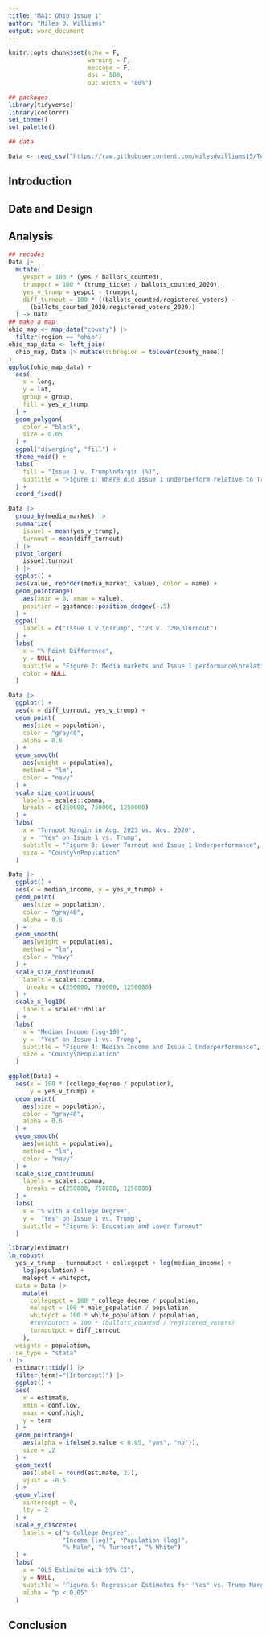 ```yaml
---
title: "MA1: Ohio Issue 1"
author: "Miles D. Williams"
output: word_document
---
```


```r
knitr::opts_chunk$set(echo = F,
                      warning = F,
                      message = F,
                      dpi = 500,
                      out.width = "80%")

## packages
library(tidyverse)
library(coolorrr)
set_theme()
set_palette()

## data

Data <- read_csv("https://raw.githubusercontent.com/milesdwilliams15/Teaching/main/DPR%20101/Data/ma1_data.csv")
```

## Introduction


## Data and Design


## Analysis


```r
## recodes
Data |>
  mutate(
    yespct = 100 * (yes / ballots_counted),
    trumppct = 100 * (trump_ticket / ballots_counted_2020),
    yes_v_trump = yespct - trumppct,
    diff_turnout = 100 * ((ballots_counted/registered_voters) -
      (ballots_counted_2020/registered_voters_2020))
  ) -> Data
## make a map
ohio_map <- map_data("county") |>
  filter(region == "ohio")
ohio_map_data <- left_join(
  ohio_map, Data |> mutate(subregion = tolower(county_name))
)
ggplot(ohio_map_data) +
  aes(
    x = long,
    y = lat,
    group = group,
    fill = yes_v_trump
  ) +
  geom_polygon(
    color = "black",
    size = 0.05
  ) +
  ggpal("diverging", "fill") +
  theme_void() +
  labs(
    fill = "Issue 1 v. Trump\nMargin (%)",
    subtitle = "Figure 1: Where did Issue 1 underperform relative to Trump?"
  ) +
  coord_fixed() 
```

```r
Data |>
  group_by(media_market) |>
  summarize(
    issue1 = mean(yes_v_trump),
    turnout = mean(diff_turnout)
  ) |>
  pivot_longer(
    issue1:turnout
  ) |>
  ggplot() +
  aes(value, reorder(media_market, value), color = name) +
  geom_pointrange(
    aes(xmin = 0, xmax = value),
    position = ggstance::position_dodgev(-.5)
  ) +
  ggpal(
    labels = c("Issue 1 v.\nTrump", "'23 v. '20\nTurnout")
  ) +
  labs(
    x = "% Point Difference",
    y = NULL,
    subtitle = "Figure 2: Media markets and Issue 1 performance\nrelative to 2020 support for Trump",
    color = NULL
  )
```


```r
Data |>
  ggplot() +
  aes(x = diff_turnout, yes_v_trump) +
  geom_point(
    aes(size = population),
    color = "gray40", 
    alpha = 0.6
  ) +
  geom_smooth(
    aes(weight = population),
    method = "lm",
    color = "navy"
  ) +
  scale_size_continuous(
    labels = scales::comma,
    breaks = c(250000, 750000, 1250000)
  ) +
  labs(
    x = "Turnout Margin in Aug. 2023 vs. Nov. 2020",
    y = '"Yes" on Issue 1 vs. Trump',
    subtitle = "Figure 3: Lower Turnout and Issue 1 Underperformance",
    size = "County\nPopulation"
  ) 
```

```r
Data |>
  ggplot() +
  aes(x = median_income, y = yes_v_trump) +
  geom_point(
    aes(size = population),
    color = "gray40", 
    alpha = 0.6
  ) +
  geom_smooth(
    aes(weight = population),
    method = "lm",
    color = "navy"
  ) +
  scale_size_continuous(
    labels = scales::comma,
     breaks = c(250000, 750000, 1250000)
  ) +
  scale_x_log10(
    labels = scales::dollar
  ) +
  labs(
    x = "Median Income (log-10)",
    y = '"Yes" on Issue 1 vs. Trump',
    subtitle = "Figure 4: Median Income and Issue 1 Underperformance",
    size = "County\nPopulation"
  )
```

```r
ggplot(Data) +
  aes(x = 100 * (college_degree / population),
      y = yes_v_trump) +
  geom_point(
    aes(size = population),
    color = "gray40", 
    alpha = 0.6
  ) +
  geom_smooth(
    aes(weight = population),
    method = "lm",
    color = "navy"
  ) +
  scale_size_continuous(
    labels = scales::comma,
     breaks = c(250000, 750000, 1250000)
  ) +
  labs(
    x = "% with a College Degree",
    y = '"Yes" on Issue 1 vs. Trump',
    subtitle = "Figure 5: Education and Lower Turnout"
  )
```

```r
library(estimatr)
lm_robust(
  yes_v_trump ~ turnoutpct + collegepct + log(median_income) + 
    log(population) +
    malepct + whitepct,
  data = Data |> 
    mutate(
      collegepct = 100 * college_degree / population,
      malepct = 100 * male_population / population,
      whitepct = 100 * white_population / population,
      #turnoutpct = 100 * (ballots_counted / registered_voters)
      turnoutpct = diff_turnout
    ),
  weights = population,
  se_type = "stata"
) |>
  estimatr::tidy() |>
  filter(term!="(Intercept)") |>
  ggplot() +
  aes(
    x = estimate,
    xmin = conf.low,
    xmax = conf.high,
    y = term
  ) +
  geom_pointrange(
    aes(alpha = ifelse(p.value < 0.05, "yes", "no")),
    size = .2
  ) +
  geom_text(
    aes(label = round(estimate, 2)),
    vjust = -0.5
  ) +
  geom_vline(
    xintercept = 0,
    lty = 2
  ) + 
  scale_y_discrete(
    labels = c("% College Degree", 
               "Income (log)", "Population (log)",
               "% Male", "% Turnout", "% White")
  ) +
  labs(
    x = "OLS Estimate with 95% CI",
    y = NULL,
    subtitle = 'Figure 6: Regression Estimates for "Yes" vs. Trump Margin',
    alpha = "p < 0.05"
  )
```


## Conclusion


